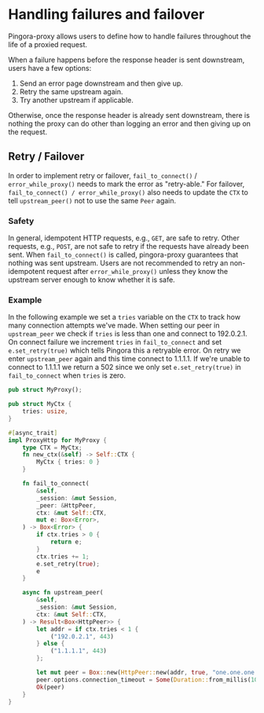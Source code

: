 # Handling failures and failover

Pingora-proxy allows users to define how to handle failures throughout the life of a proxied request.

When a failure happens before the response header is sent downstream, users have a few options:
1. Send an error page downstream and then give up.
2. Retry the same upstream again.
3. Try another upstream if applicable.

Otherwise, once the response header is already sent downstream, there is nothing the proxy can do other than logging an error and then giving up on the request.


## Retry / Failover
In order to implement retry or failover, `fail_to_connect()` / `error_while_proxy()` needs to mark the error as "retry-able." For failover, `fail_to_connect() / error_while_proxy()` also needs to update the `CTX` to tell `upstream_peer()` not to use the same `Peer` again.

### Safety
In general, idempotent HTTP requests, e.g., `GET`, are safe to retry. Other requests, e.g., `POST`, are not safe to retry if the requests have already been sent. When `fail_to_connect()` is called, pingora-proxy guarantees that nothing was sent upstream. Users are not recommended to retry an non-idempotent request after `error_while_proxy()` unless they know the upstream server enough to know whether it is safe.

### Example
In the following example we set a `tries` variable on the `CTX` to track how many connection attempts we've made. When setting our peer in `upstream_peer` we check if `tries` is less than one and connect to 192.0.2.1. On connect failure we increment `tries` in `fail_to_connect` and set `e.set_retry(true)` which tells Pingora this a retryable error. On retry we enter `upstream_peer` again and this time connect to 1.1.1.1. If we're unable to connect to 1.1.1.1 we return a 502 since we only set `e.set_retry(true)` in `fail_to_connect` when `tries` is zero.

```Rust
pub struct MyProxy();

pub struct MyCtx {
    tries: usize,
}

#[async_trait]
impl ProxyHttp for MyProxy {
    type CTX = MyCtx;
    fn new_ctx(&self) -> Self::CTX {
        MyCtx { tries: 0 }
    }

    fn fail_to_connect(
        &self,
        _session: &mut Session,
        _peer: &HttpPeer,
        ctx: &mut Self::CTX,
        mut e: Box<Error>,
    ) -> Box<Error> {
        if ctx.tries > 0 {
            return e;
        }
        ctx.tries += 1;
        e.set_retry(true);
        e
    }

    async fn upstream_peer(
        &self,
        _session: &mut Session,
        ctx: &mut Self::CTX,
    ) -> Result<Box<HttpPeer>> {
        let addr = if ctx.tries < 1 {
            ("192.0.2.1", 443)
        } else {
            ("1.1.1.1", 443)
        };

        let mut peer = Box::new(HttpPeer::new(addr, true, "one.one.one.one".to_string()));
        peer.options.connection_timeout = Some(Duration::from_millis(100));
        Ok(peer)
    }
}
```
